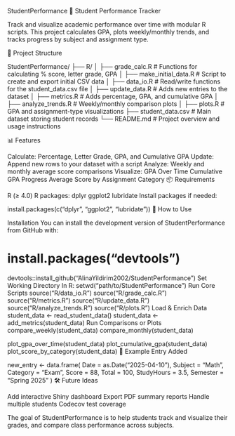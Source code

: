 StudentPerformance
📘 Student Performance Tracker

Track and visualize academic performance over time with modular R scripts. This project calculates GPA, plots weekly/monthly trends, and tracks progress by subject and assignment type.

📂 Project Structure

StudentPerformance/ ├── R/ │ ├── grade_calc.R # Functions for calculating % score, letter grade, GPA │ ├── make_initial_data.R # Script to create and export initial CSV data │ ├── data_io.R # Read/write functions for the student_data.csv file │ ├── update_data.R # Adds new entries to the dataset │ ├── metrics.R # Adds percentage, GPA, and cumulative GPA │ ├── analyze_trends.R # Weekly/monthly comparison plots │ ├── plots.R # GPA and assignment-type visualizations ├── student_data.csv # Main dataset storing student records └── README.md # Project overview and usage instructions

📊 Features

Calculate: Percentage, Letter Grade, GPA, and Cumulative GPA
Update: Append new rows to your dataset with a script
Analyze: Weekly and monthly average score comparisons
Visualize:
GPA Over Time
Cumulative GPA Progress
Average Score by Assignment Category
📦 Requirements

R (≥ 4.0)
R packages:
dplyr
ggplot2
lubridate
Install packages if needed:

install.packages(c("dplyr", "ggplot2", "lubridate"))
🚀 How to Use

Installation
You can install the development version of StudentPerformance from GitHub with:

# install.packages("devtools")
devtools::install_github("AlinaYildirim2002/StudentPerformance")
Set Working Directory In R:
setwd("path/to/StudentPerformance")
Run Core Scripts
source("R/data_io.R")
source("R/grade_calc.R")
source("R/metrics.R")
source("R/update_data.R")        
source("R/analyze_trends.R")
source("R/plots.R")
Load & Enrich Data
student_data <- read_student_data()
student_data <- add_metrics(student_data)
Run Comparisons or Plots
compare_weekly(student_data)
compare_monthly(student_data)

plot_gpa_over_time(student_data)
plot_cumulative_gpa(student_data)
plot_score_by_category(student_data)
🧠 Example Entry Added

new_entry <- data.frame(
  Date = as.Date("2025-04-10"),
  Subject = "Math",
  Category = "Exam",
  Score = 88,
  Total = 100,
  StudyHours = 3.5,
  Semester = "Spring 2025"
)
🛠️ Future Ideas

Add interactive Shiny dashboard
Export PDF summary reports
Handle multiple students
Codecov test coverage

The goal of StudentPerformance is to help students track and visualize their grades, and compare class performance across subjects.

